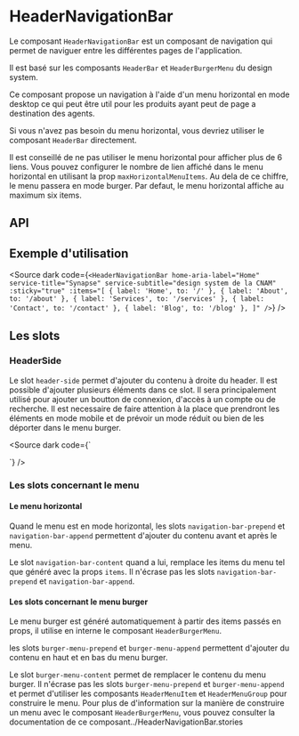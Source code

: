 
<Meta of={HeaderNavigationBarStories} />

# HeaderNavigationBar

Le composant `HeaderNavigationBar` est un composant de navigation qui permet de naviguer entre les différentes pages de l'application.

Il est basé sur les composants `HeaderBar` et `HeaderBurgerMenu` du design system.

Ce composant propose un navigation à l'aide d'un menu horizontal en mode desktop ce qui peut être util pour les produits ayant peut de page a destination des agents.

Si vous n'avez pas besoin du menu horizontal, vous devriez utiliser le composant `HeaderBar` directement.

Il est conseillé de ne pas utiliser le menu horizontal pour afficher plus de 6 liens. Vous pouvez configurer le nombre de lien affiché dans le menu horizontal en utilisant la prop `maxHorizontalMenuItems`. Au dela de ce chiffre, le menu passera en mode burger. Par defaut, le menu horizontal affiche au maximum six items.


<Canvas of={HeaderNavigationBarStories.Default} />

## API

<Controls of={HeaderNavigationBarStories.Default} />


## Exemple d'utilisation

<Source
  dark
  code={`
<HeaderNavigationBar
	home-aria-label="Home"
	service-title="Synapse"
	service-subtitle="design system de la CNAM"
	:sticky="true"
	:items="[
		{ label: 'Home', to: '/' },
		{ label: 'About', to: '/about' },
		{ label: 'Services', to: '/services' },
		{ label: 'Contact', to: '/contact' },
		{ label: 'Blog', to: '/blog' },
	]"
/>
`}
/>

## Les slots

### HeaderSide

Le slot `header-side` permet d'ajouter du contenu à droite du header. Il est possible d'ajouter plusieurs éléments dans ce slot.
Il sera principalement utilisé pour ajouter un boutton de connexion, d'accès à un compte ou de recherche.
Il est necessaire de faire attention à la place que prendront les éléments en mode mobile et de prévoir un mode réduit ou bien de les déporter dans le menu burger.

<Source dark code={`
<script setup lang="ts">
</script>

<template>
  <HeaderNavigationBar>
	<template #header-side>
	  <div class="d-flex justify-center h-100 ga-4 pr-4">
		<VBtn
			variant="text"
			:prepend-icon="mdiMagnify"
			color="primary"
		>
			Rechercher
		</VBtn>
		<VBtn
			color="primary"
			:prepend-icon="mdiAccountCircleOutline"
		>
			Login
		</VBtn>
	</div>
	</template>
  </HeaderNavigationBar>
</template>
`} />

### Les slots concernant le menu


<Canvas of={HeaderNavigationBarStories.WithSlots} />

#### Le menu horizontal

Quand le menu est en mode horizontal, les slots `navigation-bar-prepend` et `navigation-bar-append` permettent d'ajouter du contenu avant et après le menu.

Le slot `navigation-bar-content` quand a lui, remplace les items du menu tel que généré avec la props `items`. Il n'écrase pas les slots `navigation-bar-prepend` et `navigation-bar-append`.


#### Les slots concernant le menu burger

Le menu burger est généré automatiquement à partir des items passés en props, il utilise en interne le composant `HeaderBurgerMenu`.


les slots `burger-menu-prepend` et `burger-menu-append` permettent d'ajouter du contenu en haut et en bas du menu burger.

Le slot `burger-menu-content` permet de remplacer le contenu du menu burger. Il n'écrase pas les slots `burger-menu-prepend` et `burger-menu-append` et permet d'utiliser les composants `HeaderMenuItem` et `HeaderMenuGroup` pour construire le menu.
Pour plus de d'information sur la manière de construire un menu avec le composant `HeaderBurgerMenu`, vous pouvez consulter la documentation de ce composant../HeaderNavigationBar.stories